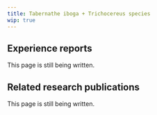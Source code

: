 ---
title: Tabernathe iboga + Trichocereus species
wip: true
---

## Experience reports

This page is still being written.

## Related research publications

This page is still being written.

